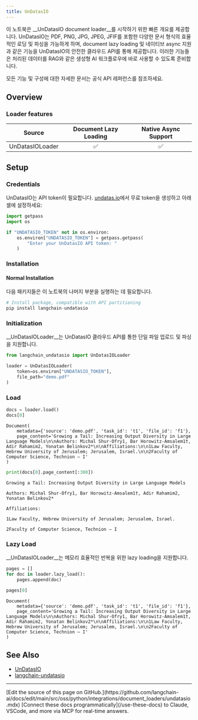 ```yaml
---
title: UnDatasIO
---
```


이 노트북은 __UnDatasIO document loader__를 시작하기 위한 빠른 개요를 제공합니다. UnDatasIO는 PDF, PNG, JPG, JPEG, JFIF를 포함한 다양한 문서 형식의 효율적인 로딩 및 파싱을 가능하게 하며, document lazy loading 및 네이티브 async 지원과 같은 기능을 UnDatasIO의 안전한 클라우드 API를 통해 제공합니다. 이러한 기능들은 처리된 데이터를 RAG와 같은 생성형 AI 워크플로우에 바로 사용할 수 있도록 준비합니다.

모든 기능 및 구성에 대한 자세한 문서는 공식 API 레퍼런스를 참조하세요.

## Overview

### Loader features

| Source | Document Lazy Loading | Native Async Support |
| :---: | :---: | :---: |
| UnDatasIOLoader | ✅ | ✅ |

## Setup

### Credentials

UnDatasIO는 API token이 필요합니다.
[undatas.io](https://undatas.io)에서 무료 token을 생성하고 아래 셀에 설정하세요:

```python
import getpass
import os

if "UNDATASIO_TOKEN" not in os.environ:
    os.environ["UNDATASIO_TOKEN"] = getpass.getpass(
        "Enter your UnDatasIO API token: "
    )
```

### Installation

#### Normal Installation

다음 패키지들은 이 노트북의 나머지 부분을 실행하는 데 필요합니다.

```python
# Install package, compatible with API partitioning
pip install langchain-undatasio
```

### Initialization

__UnDatasIOLoader__는 UnDatasIO 클라우드 API를 통한 단일 파일 업로드 및 파싱을 지원합니다.

```python
from langchain_undatasio import UnDatasIOLoader

loader = UnDatasIOLoader(
    token=os.environ["UNDATASIO_TOKEN"],
    file_path="demo.pdf"
)
```

### Load

```python
docs = loader.load()
docs[0]
```

```output
Document(
    metadata={'source': 'demo.pdf', 'task_id': 't1', 'file_id': 'f1'},
    page_content='Growing a Tail: Increasing Output Diversity in Large Language Models\n\nAuthors: Michal Shur-Ofry1, Bar Horowitz-Amsalem1†, Adir Rahamim2, Yonatan Belinkov2*\n\nAffiliations:\n\n1Law Faculty, Hebrew University of Jerusalem; Jerusalem, Israel.\n\n2Faculty of Computer Science, Technion – I'
)
```

```python
print(docs[0].page_content[:300])
```

```output
Growing a Tail: Increasing Output Diversity in Large Language Models

Authors: Michal Shur-Ofry1, Bar Horowitz-Amsalem1†, Adir Rahamim2, Yonatan Belinkov2*

Affiliations:

1Law Faculty, Hebrew University of Jerusalem; Jerusalem, Israel.

2Faculty of Computer Science, Technion – I
```

### Lazy Load

__UnDatasIOLoader__는 메모리 효율적인 반복을 위한 lazy loading을 지원합니다.

```python
pages = []
for doc in loader.lazy_load():
    pages.append(doc)

pages[0]
```

```output
Document(
    metadata={'source': 'demo.pdf', 'task_id': 't1', 'file_id': 'f1'},
    page_content='Growing a Tail: Increasing Output Diversity in Large Language Models\n\nAuthors: Michal Shur-Ofry1, Bar Horowitz-Amsalem1†, Adir Rahamim2, Yonatan Belinkov2*\n\nAffiliations:\n\n1Law Faculty, Hebrew University of Jerusalem; Jerusalem, Israel.\n\n2Faculty of Computer Science, Technion – I'
)
```

## See Also

- [UnDatasIO](https://undatas.io)
- [langchain-undatasio](https://pypi.org/project/langchain-undatasio/)

---

<Callout icon="pen-to-square" iconType="regular">
    [Edit the source of this page on GitHub.](https://github.com/langchain-ai/docs/edit/main/src/oss/python/integrations/document_loaders/undatasio.mdx)
</Callout>
<Tip icon="terminal" iconType="regular">
    [Connect these docs programmatically](/use-these-docs) to Claude, VSCode, and more via MCP for    real-time answers.
</Tip>
